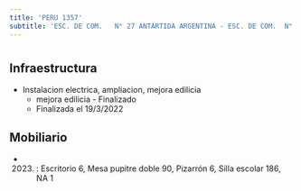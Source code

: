 ```yaml
---
title: 'PERU 1357'
subtitle: 'ESC. DE COM.   N° 27 ANTARTIDA ARGENTINA - ESC. DE COM.  N° 04 BALDOMERO FERNANDEZ MORENO'
---
```


#
## Infraestructura

* Instalacion electrica, ampliacion, mejora edilicia 
    + mejora edilicia - Finalizado 
    + Finalizada el 19/3/2022 






## Mobiliario

*  (2023) : Escritorio 6, Mesa pupitre doble 90, Pizarrón 6, Silla escolar 186, NA 1 



